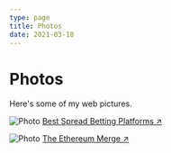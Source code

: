 ```yaml
---
type: page
title: Photos
date: 2021-03-18
---
```


# Photos

Here's some of my web pictures.


<Image
  src="https://fxbrokerreviews.org/wp-content/uploads/2022/09/The-best-spread-betting-trading-platforms-UK-2022-1024x625.webp"
  alt="Photo"
  width={1125}
  height={750}
  priority
  className="next-image"
/>
[Best Spread Betting Platforms ↗ ](https://fxbrokerreviews.org/blog/best-spread-betting-platforms/)

<Image
  src="https://fxbrokerreviews.org/wp-content/uploads/2022/09/the-ethereum-merge.webp"
  alt="Photo"
  width={1125}
  height={750}
  priority
  className="next-image"
/>
[The Ethereum Merge ↗ ](https://fxbrokerreviews.org/blog/ethereum-blockchain-merge-upgrade/)
